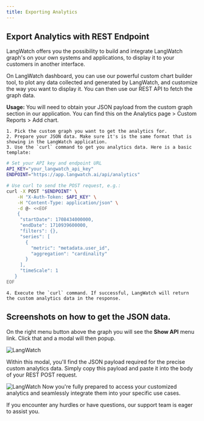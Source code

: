 ```yaml
---
title: Exporting Analytics
---
```


## Export Analytics with REST Endpoint

LangWatch offers you the possibility to build and integrate LangWatch graph's on your own systems and applications, to display it to your customers in another interface.

On LangWatch dashboard, you can use our powerful custom chart builder tool, to plot any data collected and generated by LangWatch, and customize the way you want to display it. You can then use our REST API to fetch the graph data.

**Usage:**
You will need to obtain your JSON payload from the custom graph section in our application. You can find this on the Analytics page > Custom Reports > Add chart.

    1. Pick the custom graph you want to get the analytics for.
    2. Prepare your JSON data. Make sure it's is the same format that is showing in the LangWatch application.
    3. Use the `curl` command to get you analytics data. Here is a basic template:

```bash
# Set your API key and endpoint URL
API_KEY="your_langwatch_api_key"
ENDPOINT="https://app.langwatch.ai/api/analytics"

# Use curl to send the POST request, e.g.:
curl -X POST "$ENDPOINT" \
    -H "X-Auth-Token: $API_KEY" \
    -H "Content-Type: application/json" \
    -d @- <<EOF
    {
     "startDate": 1708434000000,
     "endDate": 1710939600000,
     "filters": {},
     "series": [
       {
         "metric": "metadata.user_id",
         "aggregation": "cardinality"
       }
     ],
     "timeScale": 1
   }
EOF
```

    4. Execute the `curl` command. If successful, LangWatch will return the custom analytics data in the response.

## Screenshots on how to get the JSON data.

On the right menu button above the graph you will see the **Show API** menu link. Click that and a modal will then popup.

<img className="block" src="/images/screenshot-show-json.png" alt="LangWatch" />

Within this modal, you'll find the JSON payload required for the precise custom analytics
data. Simply copy this payload and paste it into the body of your REST POST request.

<img
  className="block"
  src="/images/screenshot-json-modal.png"
  alt="LangWatch"
/>
Now you're fully prepared to access your customized analytics and seamlessly integrate
them into your specific use cases.

If you encounter any hurdles or have questions, our support team is eager to assist you.
